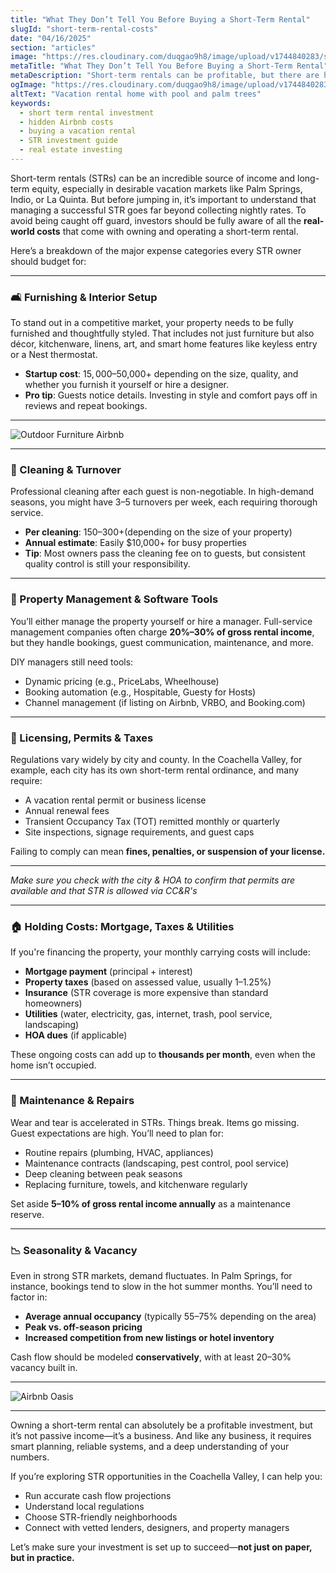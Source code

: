 ```yaml
---
title: "What They Don’t Tell You Before Buying a Short-Term Rental"
slugId: "short-term-rental-costs"
date: "04/16/2025"
section: "articles"
image: "https://res.cloudinary.com/duqgao9h8/image/upload/v1744840283/str-costs1.png"
metaTitle: "What They Don’t Tell You Before Buying a Short-Term Rental"
metaDescription: "Short-term rentals can be profitable, but there are hidden costs most investors don't consider. Learn what it really takes to run an STR property."
ogImage: "https://res.cloudinary.com/duqgao9h8/image/upload/v1744840283/str-costs1.png"
altText: "Vacation rental home with pool and palm trees"
keywords:
  - short term rental investment
  - hidden Airbnb costs
  - buying a vacation rental
  - STR investment guide
  - real estate investing
---
```


Short-term rentals (STRs) can be an incredible source of income and long-term equity, especially in desirable vacation markets like Palm Springs, Indio, or La Quinta. But before jumping in, it’s important to understand that managing a successful STR goes far beyond collecting nightly rates. To avoid being caught off guard, investors should be fully aware of all the **real-world costs** that come with owning and operating a short-term rental.

Here’s a breakdown of the major expense categories every STR owner should budget for:

---

### 🛋️ Furnishing & Interior Setup

To stand out in a competitive market, your property needs to be fully furnished and thoughtfully styled. That includes not just furniture but also décor, kitchenware, linens, art, and smart home features like keyless entry or a Nest thermostat.

- **Startup cost**: $15,000–$50,000+ depending on the size, quality, and whether you furnish it yourself or hire a designer.
- **Pro tip**: Guests notice details. Investing in style and comfort pays off in reviews and repeat bookings.

---

![Outdoor Furniture Airbnb](https://res.cloudinary.com/duqgao9h8/image/upload/v1744840283/str-costs2.png)

---

### 🧼 Cleaning & Turnover

Professional cleaning after each guest is non-negotiable. In high-demand seasons, you might have 3–5 turnovers per week, each requiring thorough service.

- **Per cleaning**: $150–$300+(depending on the size of your property)
- **Annual estimate**: Easily $10,000+ for busy properties
- **Tip**: Most owners pass the cleaning fee on to guests, but consistent quality control is still your responsibility.

---

### 📲 Property Management & Software Tools

You’ll either manage the property yourself or hire a manager. Full-service management companies often charge **20%–30% of gross rental income**, but they handle bookings, guest communication, maintenance, and more.

DIY managers still need tools:
- Dynamic pricing (e.g., PriceLabs, Wheelhouse)
- Booking automation (e.g., Hospitable, Guesty for Hosts)
- Channel management (if listing on Airbnb, VRBO, and Booking.com)

---

### 🧾 Licensing, Permits & Taxes

Regulations vary widely by city and county. In the Coachella Valley, for example, each city has its own short-term rental ordinance, and many require:
- A vacation rental permit or business license
- Annual renewal fees
- Transient Occupancy Tax (TOT) remitted monthly or quarterly
- Site inspections, signage requirements, and guest caps

Failing to comply can mean **fines, penalties, or suspension of your license.**

---

*Make sure you check with the city & HOA to confirm that permits are available and that STR is allowed via CC&R's*

---

### 🏠 Holding Costs: Mortgage, Taxes & Utilities

If you're financing the property, your monthly carrying costs will include:
- **Mortgage payment** (principal + interest)
- **Property taxes** (based on assessed value, usually 1–1.25%)
- **Insurance** (STR coverage is more expensive than standard homeowners)
- **Utilities** (water, electricity, gas, internet, trash, pool service, landscaping)
- **HOA dues** (if applicable)

These ongoing costs can add up to **thousands per month**, even when the home isn’t occupied.

---

### 🔧 Maintenance & Repairs

Wear and tear is accelerated in STRs. Things break. Items go missing. Guest expectations are high. You’ll need to plan for:
- Routine repairs (plumbing, HVAC, appliances)
- Maintenance contracts (landscaping, pest control, pool service)
- Deep cleaning between peak seasons
- Replacing furniture, towels, and kitchenware regularly

Set aside **5–10% of gross rental income annually** as a maintenance reserve.

---

### 📉 Seasonality & Vacancy

Even in strong STR markets, demand fluctuates. In Palm Springs, for instance, bookings tend to slow in the hot summer months. You’ll need to factor in:
- **Average annual occupancy** (typically 55–75% depending on the area)
- **Peak vs. off-season pricing**
- **Increased competition from new listings or hotel inventory**

Cash flow should be modeled **conservatively**, with at least 20–30% vacancy built in.

---

![Airbnb Oasis](https://res.cloudinary.com/duqgao9h8/image/upload/v1744840283/str-costs3.png)

---

Owning a short-term rental can absolutely be a profitable investment, but it’s not passive income—it’s a business. And like any business, it requires smart planning, reliable systems, and a deep understanding of your numbers.

If you’re exploring STR opportunities in the Coachella Valley, I can help you:
- Run accurate cash flow projections
- Understand local regulations
- Choose STR-friendly neighborhoods
- Connect with vetted lenders, designers, and property managers

Let’s make sure your investment is set up to succeed—**not just on paper, but in practice.**
